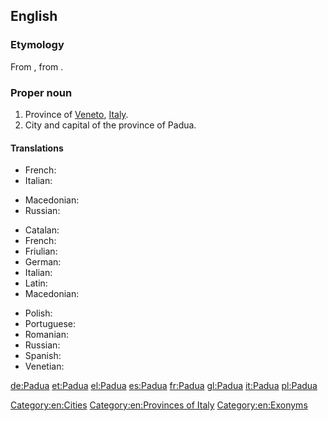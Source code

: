 {{also|Pádua}}
==English==
{{wikipedia}}

===Etymology===
From {{etyl|it|en}} {{m|it|Padova}}, from {{etyl|la|en}} {{m|la|Patavium}}.

===Proper noun===
{{en-proper noun}}

# Province of [[Veneto]], [[Italy]].
# City and capital of the province of Padua.

====Translations====
{{trans-top|province}}
* French: {{t+|fr|Padoue|f}}
* Italian: {{t+|it|Padova|f}}
{{trans-mid}}
* Macedonian: {{t|mk|Падова|f|tr=Padóva}}
* Russian: {{t|ru|Па́дуя|f|sc=Cyrl}}
{{trans-bottom}}

{{trans-top|city}}
* Catalan: {{t|ca|Pàdua|f}}
* French: {{t+|fr|Padoue|f}}
* Friulian: {{t|fur|Padue|f}}
* German: {{t+|de|Padua|n}}
* Italian: {{t+|it|Padova|f}}
* Latin: {{t|la|Patavium|n}}
* Macedonian: {{t|mk|Падова|f|tr=Padóva}}
{{trans-mid}}
* Polish: {{t+|pl|Padwa|f}}
* Portuguese: {{t|pt|Pádua|f}}
* Romanian: {{t|ro|Padova|f}}
* Russian: {{t|ru|Па́дуя|f|sc=Cyrl}}
* Spanish: {{t+|es|Padua|f}}
* Venetian: {{t|vec|Pàdova|f}}
{{trans-bottom}}

[[Category:en:Cities]]
[[Category:en:Provinces of Italy]]
[[Category:en:Exonyms]]

[[de:Padua]]
[[et:Padua]]
[[el:Padua]]
[[es:Padua]]
[[fr:Padua]]
[[gl:Padua]]
[[it:Padua]]
[[pl:Padua]]